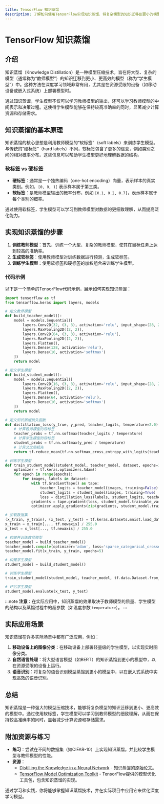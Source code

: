 ```yaml
---
title: TensorFlow 知识蒸馏
description: 了解如何使用TensorFlow实现知识蒸馏，将复杂模型的知识迁移到更小的模型中，以提升效率和性能。
---
```


# TensorFlow 知识蒸馏

## 介绍

知识蒸馏（Knowledge Distillation）是一种模型压缩技术，旨在将大型、复杂的模型（通常称为“教师模型”）的知识迁移到更小、更高效的模型（称为“学生模型”）中。这种方法在深度学习领域非常有用，尤其是在资源受限的设备（如移动设备或嵌入式系统）上部署模型时。

通过知识蒸馏，学生模型不仅可以学习教师模型的输出，还可以学习教师模型的中间表示和决策过程。这使得学生模型能够在保持较高准确率的同时，显著减少计算资源和存储需求。

## 知识蒸馏的基本原理

知识蒸馏的核心思想是利用教师模型的“软标签”（soft labels）来训练学生模型。与传统的“硬标签”（hard labels）不同，软标签包含了更多的信息，例如类别之间的相对概率分布。这些信息可以帮助学生模型更好地理解数据的结构。

### 软标签 vs 硬标签

- **硬标签**：通常是一个独热编码（one-hot encoding）向量，表示样本的真实类别。例如，`[0, 0, 1]` 表示样本属于第三类。
- **软标签**：是教师模型输出的概率分布，例如 `[0.1, 0.2, 0.7]`，表示样本属于每个类别的概率。

通过使用软标签，学生模型可以学习到教师模型对数据的更细致理解，从而提高泛化能力。

## 实现知识蒸馏的步骤

1. **训练教师模型**：首先，训练一个大型、复杂的教师模型，使其在目标任务上达到较高的准确率。
2. **生成软标签**：使用教师模型对训练数据进行预测，生成软标签。
3. **训练学生模型**：使用软标签和硬标签的加权组合来训练学生模型。

### 代码示例

以下是一个简单的TensorFlow代码示例，展示如何实现知识蒸馏：

```python
import tensorflow as tf
from tensorflow.keras import layers, models

# 定义教师模型
def build_teacher_model():
    model = models.Sequential([
        layers.Conv2D(32, (3, 3), activation='relu', input_shape=(28, 28, 1)),
        layers.MaxPooling2D((2, 2)),
        layers.Conv2D(64, (3, 3), activation='relu'),
        layers.MaxPooling2D((2, 2)),
        layers.Flatten(),
        layers.Dense(128, activation='relu'),
        layers.Dense(10, activation='softmax')
    ])
    return model

# 定义学生模型
def build_student_model():
    model = models.Sequential([
        layers.Conv2D(16, (3, 3), activation='relu', input_shape=(28, 28, 1)),
        layers.MaxPooling2D((2, 2)),
        layers.Flatten(),
        layers.Dense(64, activation='relu'),
        layers.Dense(10, activation='softmax')
    ])
    return model

# 定义知识蒸馏损失函数
def distillation_loss(y_true, y_pred, teacher_logits, temperature=2.0):
    # 计算教师模型的软标签
    teacher_probs = tf.nn.softmax(teacher_logits / temperature)
    # 计算学生模型的软标签
    student_probs = tf.nn.softmax(y_pred / temperature)
    # 计算交叉熵损失
    return tf.reduce_mean(tf.nn.softmax_cross_entropy_with_logits(teacher_probs, student_probs))

# 训练学生模型
def train_student_model(student_model, teacher_model, dataset, epochs=10):
    optimizer = tf.keras.optimizers.Adam()
    for epoch in range(epochs):
        for images, labels in dataset:
            with tf.GradientTape() as tape:
                teacher_logits = teacher_model(images, training=False)
                student_logits = student_model(images, training=True)
                loss = distillation_loss(labels, student_logits, teacher_logits)
            gradients = tape.gradient(loss, student_model.trainable_variables)
            optimizer.apply_gradients(zip(gradients, student_model.trainable_variables))

# 加载数据集
(x_train, y_train), (x_test, y_test) = tf.keras.datasets.mnist.load_data()
x_train = x_train[..., tf.newaxis] / 255.0
x_test = x_test[..., tf.newaxis] / 255.0

# 构建并训练教师模型
teacher_model = build_teacher_model()
teacher_model.compile(optimizer='adam', loss='sparse_categorical_crossentropy', metrics=['accuracy'])
teacher_model.fit(x_train, y_train, epochs=5)

# 构建学生模型
student_model = build_student_model()

# 训练学生模型
train_student_model(student_model, teacher_model, tf.data.Dataset.from_tensor_slices((x_train, y_train)).batch(32))

# 评估学生模型
student_model.evaluate(x_test, y_test)
```

:::note
**注意**：在实际应用中，知识蒸馏的效果取决于教师模型的质量、学生模型的结构以及蒸馏过程中的超参数（如温度参数 `temperature`）。
:::

## 实际应用场景

知识蒸馏在许多实际场景中都有广泛应用，例如：

1. **移动设备上的图像分类**：在移动设备上部署轻量级的学生模型，以实现实时图像分类。
2. **自然语言处理**：将大型语言模型（如BERT）的知识蒸馏到更小的模型中，以在资源受限的设备上运行。
3. **语音识别**：将复杂的语音识别模型蒸馏到更小的模型中，以在嵌入式系统中实现高效的语音识别。

## 总结

知识蒸馏是一种强大的模型压缩技术，能够将复杂模型的知识迁移到更小、更高效的模型中。通过使用软标签，学生模型可以学习到教师模型的细致理解，从而在保持较高准确率的同时，显著减少计算资源和存储需求。

## 附加资源与练习

- **练习**：尝试在不同的数据集（如CIFAR-10）上实现知识蒸馏，并比较学生模型与教师模型的性能。
- **资源**：
  - [Distilling the Knowledge in a Neural Network](https://arxiv.org/abs/1503.02531) - 知识蒸馏的原始论文。
  - [TensorFlow Model Optimization Toolkit](https://www.tensorflow.org/model_optimization) - TensorFlow提供的模型优化工具包，包含知识蒸馏的实现。

通过学习和实践，你将能够掌握知识蒸馏技术，并在实际项目中应用它来优化深度学习模型。